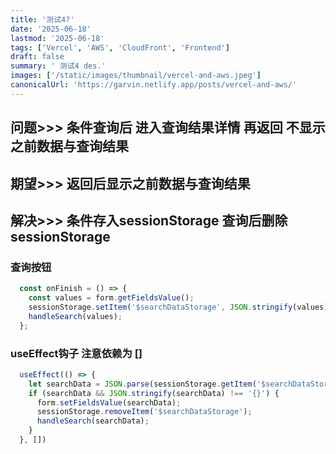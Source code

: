 ```yaml
---
title: '测试4?'
date: '2025-06-18'
lastmod: '2025-06-18'
tags: ['Vercel', 'AWS', 'CloudFront', 'Frontend']
draft: false
summary: ' 测试4 des.'
images: ['/static/images/thumbnail/vercel-and-aws.jpeg']
canonicalUrl: 'https://garvin.netlify.app/posts/vercel-and-aws/'
---
```




## 问题>>> 条件查询后 进入查询结果详情 再返回 不显示之前数据与查询结果
## 期望>>> 返回后显示之前数据与查询结果
## 解决>>> 条件存入sessionStorage 查询后删除sessionStorage 

### 查询按钮
```js
  const onFinish = () => {
    const values = form.getFieldsValue();
    sessionStorage.setItem('$searchDataStorage', JSON.stringify(values));
    handleSearch(values);
  };
```
### useEffect钩子  注意依赖为 []
```js
  useEffect(() => {
    let searchData = JSON.parse(sessionStorage.getItem('$searchDataStorage'));
    if (searchData && JSON.stringify(searchData) !== '{}') {
      form.setFieldsValue(searchData);
      sessionStorage.removeItem('$searchDataStorage');
      handleSearch(searchData);
    }
  }, [])
```



